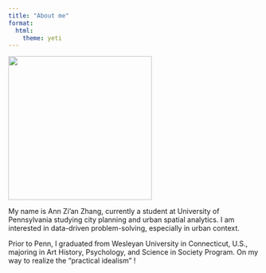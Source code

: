 ```yaml
---
title: "About me"
format:
  html: 
    theme: yeti
---
```


<!-- Use a grid -->
::: {.grid}

<!-- Left column has a width of 4/12 and shows a picture of me -->
::: {.g-col-4}
![](images/profile-pic.jpg){width=3in}
:::

<!-- Text gets a column with width 8/12 -->
::: {.g-col-8}

My name is Ann Zi'an Zhang, currently a student at University of Pennsylvania studying city planning and urban spatial analytics. I am interested in data-driven problem-solving, especially in urban context. 

Prior to Penn, I graduated from Wesleyan University in Connecticut, U.S., majoring in Art History, Psychology, and Science in Society Program. On my way to realize the "practical idealism" !

::: 

:::



